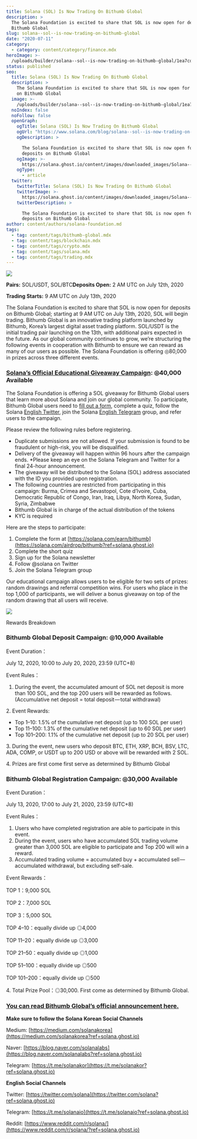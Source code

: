 ```yaml
---
title: Solana (SOL) Is Now Trading On Bithumb Global
description: >
  The Solana Foundation is excited to share that SOL is now open for deposits on
  Bithumb Global
slug: solana--sol--is-now-trading-on-bithumb-global
date: "2020-07-11"
category:
  - category: content/category/finance.mdx
heroImage: >-
  /uploads/builder/solana--sol--is-now-trading-on-bithumb-global/1ea7cdd28e874f89bdcf9ea1b787b1cc.png
status: published
seo:
  title: Solana (SOL) Is Now Trading On Bithumb Global
  description: >
    The Solana Foundation is excited to share that SOL is now open for deposits
    on Bithumb Global
  image: >-
    /uploads/builder/solana--sol--is-now-trading-on-bithumb-global/1ea7cdd28e874f89bdcf9ea1b787b1cc.png
  noIndex: false
  noFollow: false
  openGraph:
    ogTitle: Solana (SOL) Is Now Trading On Bithumb Global
    ogUrl: "https://www.solana.com/blog/solana--sol--is-now-trading-on-bithumb-global"
    ogDescription: >

      The Solana Foundation is excited to share that SOL is now open for
      deposits on Bithumb Global
    ogImage: >-
      https://solana.ghost.io/content/images/downloaded_images/Solana--SOL--Is-Now-Trading-On-Bithumb-Global/1-UGZM1BFl2bbVeEpyl8ZyRA-3.png
    ogType:
      - article
  twitter:
    twitterTitle: Solana (SOL) Is Now Trading On Bithumb Global
    twitterImage: >-
      https://solana.ghost.io/content/images/downloaded_images/Solana--SOL--Is-Now-Trading-On-Bithumb-Global/1-UGZM1BFl2bbVeEpyl8ZyRA-3.png
    twitterDescription: >

      The Solana Foundation is excited to share that SOL is now open for
      deposits on Bithumb Global
author: content/authors/solana-foundation.md
tags:
  - tag: content/tags/bithumb-global.mdx
  - tag: content/tags/blockchain.mdx
  - tag: content/tags/crypto.mdx
  - tag: content/tags/solana.mdx
  - tag: content/tags/trading.mdx
---
```


![](/uploads/builder/solana--sol--is-now-trading-on-bithumb-global/image-1.jpg)

**Pairs:** SOL/USDT, SOL/BTC**Deposits Open:** 2 AM UTC on July 12th, 2020

**Trading Starts:** 9 AM UTC on July 13th, 2020

The Solana Foundation is excited to share that SOL is now open for deposits on Bithumb Global; starting at 9 AM UTC on July 13th, 2020, SOL will begin trading. Bithumb Global is an innovative trading platform launched by Bithumb, Korea’s largest digital asset trading platform. SOL/USDT is the initial trading pair launching on the 13th, with additional pairs expected in the future. As our global community continues to grow, we’re structuring the following events in cooperation with Bithumb to ensure we can reward as many of our users as possible. The Solana Foundation is offering ◎80,000 in prizes across three different events.

### [**Solana’s Official Educational Giveaway Campaign**](https://solana.com/earn/bithumb-global?ref=solana.ghost.io)**: ◎40,000 Available**

The Solana Foundation is offering a SOL giveaway for Bithumb Global users that learn more about Solana and join our global community. To participate, Bithumb Global users need to [fill out a form](https://solana.com/airdrop/bithumb?ref=solana.ghost.io), complete a quiz, follow the Solana [English Twitter](https://twitter.com/solana?ref=solana.ghost.io), join the Solana [English Telegram](https://t.me/solanaio?ref=solana.ghost.io) group, and refer users to the campaign.

Please review the following rules before registering.

- Duplicate submissions are not allowed. If your submission is found to be fraudulent or high-risk, you will be disqualified.
- Delivery of the giveaway will happen within 96 hours after the campaign ends. \*Please keep an eye on the Solana Telegram and Twitter for a final 24-hour announcement.
- The giveaway will be distributed to the Solana (SOL) address associated with the ID you provided upon registration.
- The following countries are restricted from participating in this campaign: Burma, Crimea and Sevastopol, Cote d’Ivoire, Cuba, Democratic Republic of Congo, Iran, Iraq, Libya, North Korea, Sudan, Syria, Zimbabwe
- Bithumb Global is in charge of the actual distribution of the tokens
- KYC is required

Here are the steps to participate:

1.  Complete the form at [https://solana.com/earn/bithumb](https://solana.com/airdrop/bithumb?ref=solana.ghost.io)
2.  Complete the short quiz
3.  Sign up for the Solana newsletter
4.  Follow @solana on Twitter
5.  Join the Solana Telegram group

Our educational campaign allows users to be eligible for two sets of prizes: random drawings and referral competition wins. For users who place in the top 1,000 of participants, we will deliver a bonus giveaway on top of the random drawing that all users will receive.

![](/uploads/builder/solana--sol--is-now-trading-on-bithumb-global/image-2.jpg)

Rewards Breakdown

### **Bithumb Global Deposit Campaign: ◎10,000 Available**

Event Duration：

July 12, 2020, 10:00 to July 20, 2020, 23:59 (UTC+8)

Event Rules：

1.  During the event, the accumulated amount of SOL net deposit is more than 100 SOL, and the top 200 users will be rewarded as follows. (Accumulative net deposit = total deposit — total withdrawal)

2\. Event Rewards:

- Top 1–10: 1.5% of the cumulative net deposit (up to 100 SOL per user)
- Top 11–100: 1.3% of the cumulative net deposit (up to 60 SOL per user)
- Top 101–200: 1.1% of the cumulative net deposit (up to 20 SOL per user)

3\. During the event, new users who deposit BTC, ETH, XRP, BCH, BSV, LTC, ADA, COMP, or USDT up to 200 USD or above will be rewarded with 2 SOL.

4\. Prizes are first come first serve as determined by Bithumb Global

### **Bithumb Global Registration Campaign: ◎30,000 Available**

Event Duration：

July 13, 2020, 17:00 to July 21, 2020, 23:59 (UTC+8)

Event Rules：

1.  Users who have completed registration are able to participate in this event.
2.  During the event, users who have accumulated SOL trading volume greater than 3,000 SOL are eligible to participate and Top 200 will win a reward.
3.  Accumulated trading volume = accumulated buy + accumulated sell — accumulated withdrawal, but excluding self-sale.

Event Rewards：

TOP 1：9,000 SOL

TOP 2：7,000 SOL

TOP 3：5,000 SOL

TOP 4–10：equally divide up ◎4,000

TOP 11–20：equally divide up ◎3,000

TOP 21–50：equally divide up ◎1,000

TOP 51–100：equally divide up ◎500

TOP 101–200：equally divide up ◎500

4\. Total Prize Pool：◎30,000. First come as determined by Bithumb Global.

### [**You can read Bithumb Global’s official announcement here.**](https://support.bithumb.pro/hc/en-us/articles/360050863794?ref=solana.ghost.io)

**Make sure to follow the Solana Korean Social Channels**

Medium: [https://medium.com/solanakorea](https://medium.com/solanakorea?ref=solana.ghost.io)

Naver: [https://blog.naver.com/solanalabs](https://blog.naver.com/solanalabs?ref=solana.ghost.io)

Telegram: [https://t.me/solanakor](https://t.me/solanakor?ref=solana.ghost.io)

**English Social Channels**

Twitter: [https://twitter.com/solana](https://twitter.com/solana?ref=solana.ghost.io)

Telegram: [https://t.me/solanaio](https://t.me/solanaio?ref=solana.ghost.io)

Reddit: [https://www.reddit.com/r/solana/](https://www.reddit.com/r/solana/?ref=solana.ghost.io)
